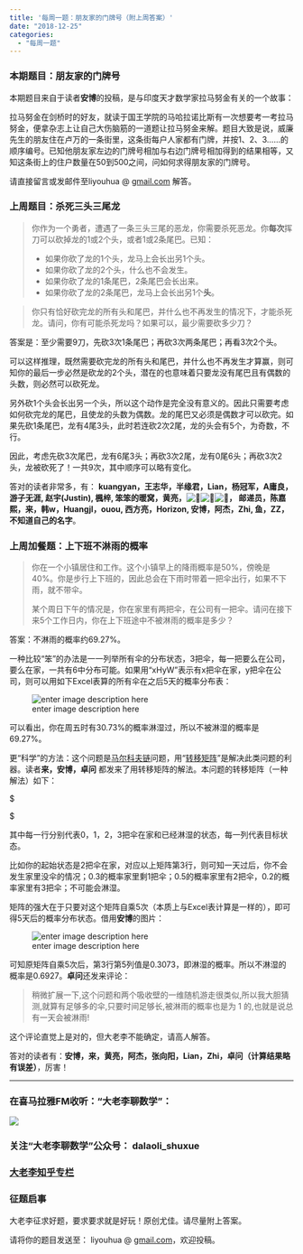 ```yaml
---
title: '每周一题：朋友家的门牌号（附上周答案）'
date: "2018-12-25"
categories:
  - "每周一题"
---
```


<h3 id="本期题目：朋友家的门牌号">本期题目：朋友家的门牌号</h3>
本期题目来自于读者**安博**的投稿，是与印度天才数学家拉马努金有关的一个故事：

拉马努金在剑桥时的好友，就读于国王学院的马哈拉诺比斯有一次想要考一考拉马努金，便拿杂志上让自己大伤脑筋的一道题让拉马努金来解。题目大致是说，威廉先生的朋友住在卢万的一条街里，这条街每户人家都有门牌，并按1、2、3……的顺序编号。已知他朋友家左边的门牌号相加与右边门牌号相加得到的结果相等，又知这条街上的住户数量在50到500之间，问如何求得朋友家的门牌号。

请直接留言或发邮件至liyouhua @ <a href="http://gmail.com" data-mce-href="http://gmail.com">gmail.com</a> 解答。
<h3 id="上周题目：杀死三头三尾龙">上周题目：杀死三头三尾龙</h3>
<blockquote>你作为一个勇者，遭遇了一条三头三尾的恶龙，你需要杀死恶龙。你**每次**挥刀可以砍掉龙的1或2个头，或者1或2条尾巴。已知：
<ul>
 	<li>如果你砍了龙的1个头，龙马上会长出另1个头。</li>
 	<li>如果你砍了龙的2个头，什么也不会发生。</li>
 	<li>如果你砍了龙的1条尾巴，2条尾巴会长出来。</li>
 	<li>如果你砍了龙的2条尾巴，龙马上会长出另1个**头**。</li>
</ul>
</blockquote>
<blockquote>你只有恰好砍完龙的所有头和尾巴，并什么也不再发生的情况下，才能杀死龙。请问，你有可能杀死龙吗？如果可以，最少需要砍多少刀？</blockquote>
答案是：至少需要9刀，先砍3次1条尾巴；再砍3次两条尾巴；再看3次2个头。

可以这样推理，既然需要砍完龙的所有头和尾巴，并什么也不再发生才算赢，则可知你的最后一步必然是砍龙的2个头，潜在的也意味着只要龙没有尾巴且有偶数的头数，则必然可以砍死龙。

另外砍1个头会长出另一个头，所以这个动作是完全没有意义的。因此只需要考虑如何砍完龙的尾巴，且使龙的头数为偶数。龙的尾巴又必须是偶数才可以砍完。如果先砍1条尾巴，龙有4尾3头，此时若连砍2次2尾，龙的头会有5个，为奇数，不行。

因此，考虑先砍3次尾巴，龙有6尾3头；再砍3次2尾，龙有0尾6头；再砍3次2头，龙被砍死了！一共9次，其中顺序可以略有变化。

答对的读者非常多，有： **kuangyan，王志华，半缘君，Lian，杨冠军，A庸良，游子无涯, 赵宇(Justin), 楓梓, 笨笨的暖窝，黄亮，<img data-mce-resize="false" data-mce-placeholder="1" data-wp-emoji="1" class="emoji" alt="😤" src="https://s0.wp.com/wp-content/mu-plugins/wpcom-smileys/twemoji/2/72x72/1f624.png" data-mce-src="https://s0.wp.com/wp-content/mu-plugins/wpcom-smileys/twemoji/2/72x72/1f624.png"><img data-mce-resize="false" data-mce-placeholder="1" data-wp-emoji="1" class="emoji" alt="😤" src="https://s0.wp.com/wp-content/mu-plugins/wpcom-smileys/twemoji/2/72x72/1f624.png" data-mce-src="https://s0.wp.com/wp-content/mu-plugins/wpcom-smileys/twemoji/2/72x72/1f624.png"><img data-mce-resize="false" data-mce-placeholder="1" data-wp-emoji="1" class="emoji" alt="😤" src="https://s0.wp.com/wp-content/mu-plugins/wpcom-smileys/twemoji/2/72x72/1f624.png" data-mce-src="https://s0.wp.com/wp-content/mu-plugins/wpcom-smileys/twemoji/2/72x72/1f624.png">， 邮递员，陈嘉熙，来，韩w，Huangjl，ouou, 西方亮，Horizon, 安博，阿杰，Zhi, 鱼，ZZ， 不知道自己的名字**。
<h3 id="上周加餐题：上下班不淋雨的概率">上周加餐题：上下班不淋雨的概率</h3>
<blockquote>你在一个小镇居住和工作。这个小镇早上的降雨概率是50%，傍晚是40%。你是步行上下班的，因此总会在下雨时带着一把伞出行，如果不下雨，就不带伞。

某个周日下午的情况是，你在家里有两把伞，在公司有一把伞。请问在接下来5个工作日内，你在上下班途中不被淋雨的概率是多少？</blockquote>
答案：不淋雨的概率约69.27%。

一种比较“笨”的办法是一一列举所有伞的分布状态，3把伞，每一把要么在公司，要么在家，一共有6中分布可能。如果用“xHyW"表示有x把伞在家，y把伞在公司，则可以用如下Excel表算的所有伞在之后5天的概率分布表：

![enter image description here](https://fivethirtyeight.com/wp-content/uploads/2018/12/vLxWhpJ.png?w=1150)

可以看出，你在周五时有30.73%的概率淋湿过，所以不被淋湿的概率是69.27%。

更“科学”的方法：这个问题是<a href="https://zh.wikipedia.org/wiki/%E9%A9%AC%E5%B0%94%E5%8F%AF%E5%A4%AB%E9%93%BE" data-mce-href="https://zh.wikipedia.org/wiki/%E9%A9%AC%E5%B0%94%E5%8F%AF%E5%A4%AB%E9%93%BE">马尔科夫链</a>问题，用“<a href="https://zh.wikipedia.org/zh-cn/%E8%BD%89%E7%A7%BB%E7%9F%A9%E9%99%A3" data-mce-href="https://zh.wikipedia.org/zh-cn/%E8%BD%89%E7%A7%BB%E7%9F%A9%E9%99%A3">转移矩阵</a>”是解决此类问题的利器。读者**来，安博，卓问** 都发来了用转移矩阵的解法。本问题的转移矩阵（一种解法）如下：

<span class="katex--display"><span class="katex-display"><span class="katex"><span class="katex-html" aria-hidden="true"><span class="base"><span class="minner"><span class="mclose"><span class="delimsizing mult"><span class="vlist-t vlist-t2"><span class="vlist-r"><span class="vlist-s">​$\begin{pmatrix}

0.3 &0.2 &0.0 &0.0 &0.5\\

0.3 &0.5 &0.2 &0.0& 0.0\\

0.0 &0.3 &0.5 &0.2& 0.0\\

0.0 &0.0 &0.3 &0.5 &0.2\\

0.0 &0.0 &0.0 &0.0 &1.0

\end{pmatrix}$</span></span></span></span></span></span></span></span></span></span></span>

其中每一行分别代表0，1，2，3把伞在家和已经淋湿的状态，每一列代表目标状态。

比如你的起始状态是2把伞在家，对应以上矩阵第3行，则可知一天过后，你不会发生家里没伞的情况；0.3的概率家里剩1把伞；0.5的概率家里有2把伞，0.2的概率家里有3把伞；不可能会淋湿。

矩阵的强大在于只要对这个矩阵自乘5次（本质上与Excel表计算是一样的），即可得5天后的概率分布状态。借用**安博**的图片：

![enter image description here](https://dalaoliblog.wordpress.com/wp-content/uploads/2018/12/IMG_2013.png?w=900)

可知原矩阵自乘5次后，第3行第5列值是0.3073，即淋湿的概率。所以不淋湿的概率是0.6927。**卓问**还发来评论：
<blockquote>稍微扩展一下,这个问题和两个吸收壁的一维随机游走很类似,所以我大胆猜测,就算有足够多的伞,只要时间足够长,被淋雨的概率也是为 1 的,也就是说总有一天会被淋雨!</blockquote>
这个评论直觉上是对的，但大老李不能确定，请高人解答。

答对的读者有：**安博，来，黄亮，阿杰，张向阳，Lian，Zhi，卓问（计算结果略有误差）**，厉害！

<hr>

<h3 id="在喜马拉雅fm收听：大老李聊数学”：">在喜马拉雅FM收听："大老李聊数学”：</h3>
![](https://upload-images.jianshu.io/upload_images/348687-157cd7585d8e4ebc?imageMogr2/auto-orient/strip%7CimageView2/2/w/432)
<h3 id="关注“大老李聊数学”公众号：-dalaoli_shuxue">关注“大老李聊数学”公众号： dalaoli_shuxue</h3>
<h3 id="大老李知乎专栏"><a href="https://zhuanlan.zhihu.com/dalaoli-shuxue/" data-mce-href="https://zhuanlan.zhihu.com/dalaoli-shuxue/">大老李知乎专栏</a><br data-mce-bogus="1"></h3>
<h3 id="征题启事">征题启事</h3>
大老李征求好题，要求要求就是好玩！原创尤佳。请尽量附上答案。

请将你的题目发送至： liyouhua @ <a href="http://gmail.com" data-mce-href="http://gmail.com">gmail.com</a>，欢迎投稿。